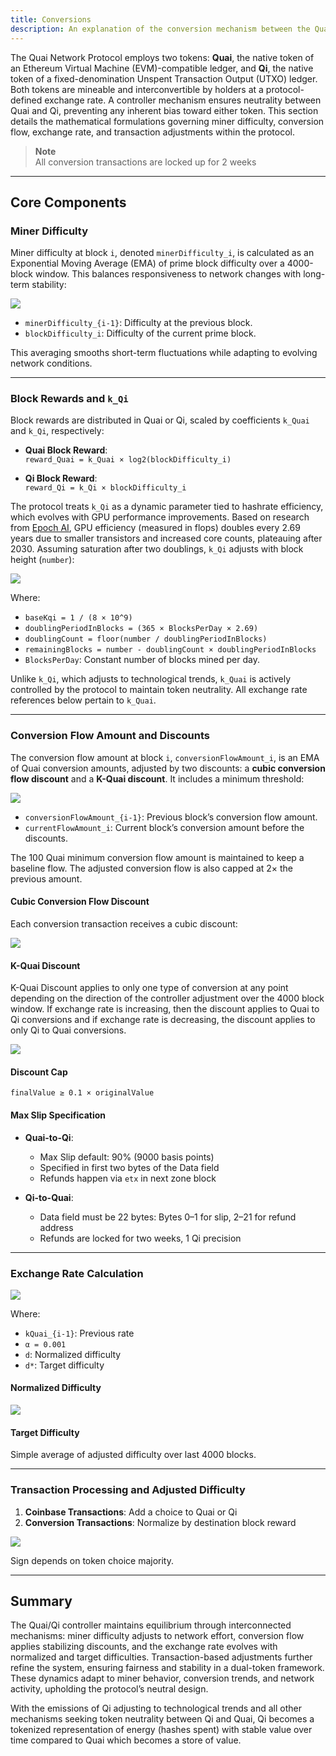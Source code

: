 ```yaml
---
title: Conversions
description: An explanation of the conversion mechanism between the Quai and Qi tokens.
---
```


The Quai Network Protocol employs two tokens: **Quai**, the native token of an Ethereum Virtual Machine (EVM)-compatible ledger, and **Qi**, the native token of a fixed-denomination Unspent Transaction Output (UTXO) ledger. Both tokens are mineable and interconvertible by holders at a protocol-defined exchange rate. A controller mechanism ensures neutrality between Quai and Qi, preventing any inherent bias toward either token. This section details the mathematical formulations governing miner difficulty, conversion flow, exchange rate, and transaction adjustments within the protocol.

> **Note**  
> All conversion transactions are locked up for 2 weeks

---

## Core Components

### Miner Difficulty

Miner difficulty at block `i`, denoted `minerDifficulty_i`, is calculated as an Exponential Moving Average (EMA) of prime block difficulty over a 4000-block window. This balances responsiveness to network changes with long-term stability:

<Frame>
<img src='/images/minerDifficulty.png' />
</Frame>

- `minerDifficulty_{i-1}`: Difficulty at the previous block.  
- `blockDifficulty_i`: Difficulty of the current prime block.  

This averaging smooths short-term fluctuations while adapting to evolving network conditions.

---

### Block Rewards and `k_Qi`

Block rewards are distributed in Quai or Qi, scaled by coefficients `k_Quai` and `k_Qi`, respectively:

- **Quai Block Reward**:  
  `reward_Quai = k_Quai × log2(blockDifficulty_i)`

- **Qi Block Reward**:  
  `reward_Qi = k_Qi × blockDifficulty_i`

The protocol treats `k_Qi` as a dynamic parameter tied to hashrate efficiency, which evolves with GPU performance improvements. Based on research from [Epoch AI](https://epoch.ai/blog/predicting-gpu-performance), GPU efficiency (measured in flops) doubles every 2.69 years due to smaller transistors and increased core counts, plateauing after 2030. Assuming saturation after two doublings, `k_Qi` adjusts with block height (`number`):

<Frame>
<img src='/images/kQi.png' />
</Frame>

Where:  
- `baseKqi = 1 / (8 × 10^9)`  
- `doublingPeriodInBlocks = (365 × BlocksPerDay × 2.69)`  
- `doublingCount = floor(number / doublingPeriodInBlocks)`  
- `remainingBlocks = number - doublingCount × doublingPeriodInBlocks`  
- `BlocksPerDay`: Constant number of blocks mined per day.  

Unlike `k_Qi`, which adjusts to technological trends, `k_Quai` is actively controlled by the protocol to maintain token neutrality. All exchange rate references below pertain to `k_Quai`.

---

### Conversion Flow Amount and Discounts

The conversion flow amount at block `i`, `conversionFlowAmount_i`, is an EMA of Quai conversion amounts, adjusted by two discounts: a **cubic conversion flow discount** and a **K-Quai discount**. It includes a minimum threshold:

<Frame>
<img src='/images/conversionFlowAmount.png' />
</Frame>

- `conversionFlowAmount_{i-1}`: Previous block’s conversion flow amount.  
- `currentFlowAmount_i`: Current block’s conversion amount before the discounts.  

The 100 Quai minimum conversion flow amount is maintained to keep a baseline flow. The adjusted conversion flow is also capped at 2× the previous amount.

#### Cubic Conversion Flow Discount

Each conversion transaction receives a cubic discount:

<Frame>
<img src='/images/flowDiscount.png' />
</Frame>

#### K-Quai Discount

K-Quai Discount applies to only one type of conversion at any point depending on the direction of the controller adjustment over the 4000 block window. 
If exchange rate is increasing, then the discount applies to Quai to Qi conversions and if exchange rate is decreasing, the discount applies to 
only Qi to Quai conversions.

<Frame>
<img src='/images/kQuaiDiscount.png' />
</Frame>

#### Discount Cap

`finalValue ≥ 0.1 × originalValue`

#### Max Slip Specification

- **Quai-to-Qi**:  
  - Max Slip default: 90% (9000 basis points)  
  - Specified in first two bytes of the Data field  
  - Refunds happen via `etx` in next zone block  

- **Qi-to-Quai**:  
  - Data field must be 22 bytes: Bytes 0–1 for slip, 2–21 for refund address  
  - Refunds are locked for two weeks, 1 Qi precision  

---

### Exchange Rate Calculation

<Frame>
<img src='/images/exchangeRate.png' />
</Frame>

Where:  
- `kQuai_{i-1}`: Previous rate  
- `α = 0.001`  
- `d`: Normalized difficulty  
- `d*`: Target difficulty  

#### Normalized Difficulty

<Frame>
<img src='/images/normalizedDifficulty.png' />
</Frame>

#### Target Difficulty

Simple average of adjusted difficulty over last 4000 blocks.

---

### Transaction Processing and Adjusted Difficulty

1. **Coinbase Transactions**: Add a choice to Quai or Qi  
2. **Conversion Transactions**: Normalize by destination block reward  

<Frame>
<img src='/images/adjDifficulty.png' />
</Frame>

Sign depends on token choice majority.

---

## Summary

The Quai/Qi controller maintains equilibrium through interconnected mechanisms: miner difficulty adjusts to network effort, conversion flow applies stabilizing discounts, and the exchange rate evolves with normalized and target difficulties. Transaction-based adjustments further refine the system, ensuring fairness and stability in a dual-token framework. These dynamics adapt to miner behavior, conversion trends, and network activity, upholding the protocol’s neutral design.

With the emissions of Qi adjusting to technological trends and all other mechanisms seeking token neutrality between Qi and Quai, Qi becomes a tokenized representation of energy (hashes spent) with stable value over time compared to Quai which becomes a store of value.


